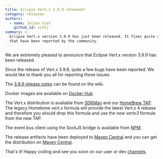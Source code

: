 ```yaml
---
title: Eclipse Vert.x 3.9.9 released!
category: releases
authors:
  - name: Julien Viet
    github_id: vietj
summary: >-
  Eclipse Vert.x version 3.9.9 has just been released. It fixes quite a few bugs
  that have been reported by the community.
---
```


We are extremely pleased to announce that Eclipse Vert.x version 3.9.9 has been released.

Since the release of Vert.x 3.9.8, quite a few bugs have been reported. We would like to thank you all for reporting these issues.

The [3.9.9 release notes](https://github.com/vert-x3/wiki/wiki/3.9.9-Release-Notes) can be found on the wiki.

Docker images are available on [Docker Hub](https://hub.docker.com/u/vertx/).

The Vert.x distribution is available from [SDKMan](http://sdkman.io/index.html) and our [HomeBrew TAP](https://github.com/vertx-distrib/homebrew-tap). The
legacy Homebrew _vert.x_ formula will provide the latest Vert.x 4 release and therefore you should drop this formula and use the new _vertx3_ formula
from the new TAP.

The event bus client using the SockJS bridge is available from [NPM](https://www.npmjs.com/package/@vertx/eventbus-bridge-client.js).

The release artifacts have been deployed to [Maven Central](http://search.maven.org/#search%7Cga%7C1%7Cg%3A%22io.vertx%22%20AND%20v%3A%223.9.9%22) and you can get the distribution on [Maven Central](https://repo1.maven.org/maven2/io/vertx/vertx-stack-manager/3.9.9/).

That's it! Happy coding and see you soon on our user or dev [channels](https://vertx.io/community).
